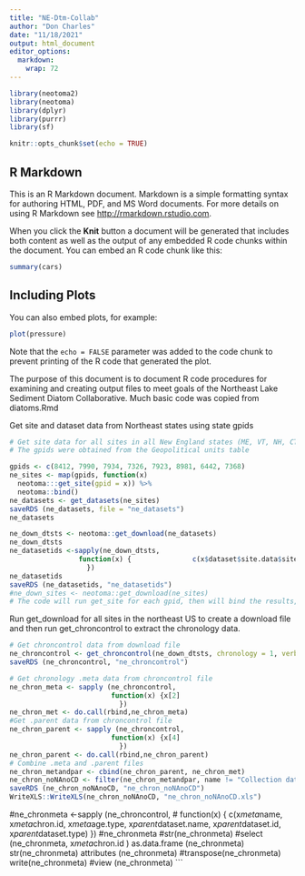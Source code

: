 ```yaml
---
title: "NE-Dtm-Collab"
author: "Don Charles"
date: "11/18/2021"
output: html_document
editor_options: 
  markdown: 
    wrap: 72
---
```


```r
library(neotoma2)
library(neotoma)
library(dplyr)
library(purrr)
library(sf)
```

```r
knitr::opts_chunk$set(echo = TRUE)
```

## R Markdown

This is an R Markdown document. Markdown is a simple formatting syntax
for authoring HTML, PDF, and MS Word documents. For more details on
using R Markdown see <http://rmarkdown.rstudio.com>.

When you click the **Knit** button a document will be generated that
includes both content as well as the output of any embedded R code
chunks within the document. You can embed an R code chunk like this:

```r
summary(cars)
```

## Including Plots

You can also embed plots, for example:

```r
plot(pressure)
```

Note that the `echo = FALSE` parameter was added to the code chunk to
prevent printing of the R code that generated the plot.

The purpose of this document is to document R code procedures for
examining and creating output files to meet goals of the Northeast Lake
Sediment Diatom Collaborative. Much basic code was copied from
diatoms.Rmd

Get site and dataset data from Northeast states using state gpids

```r

# Get site data for all sites in all New England states (ME, VT, NH, CT, MA, RI) plus NJ and NY
# The gpids were obtained from the Geopolitical units table 

gpids <- c(8412, 7990, 7934, 7326, 7923, 8981, 6442, 7368)
ne_sites <- map(gpids, function(x)
  neotoma:::get_site(gpid = x)) %>%
  neotoma::bind()
ne_datasets <- get_datasets(ne_sites)
saveRDS (ne_datasets, file = "ne_datasets")
ne_datasets
```

```r
ne_down_dtsts <- neotoma::get_download(ne_datasets)
ne_down_dtsts 
ne_datasetids <-sapply(ne_down_dtsts, 
                 function(x) {               c(x$dataset$site.data$site.id, x$dataset$site.data$site.name, x$dataset$dataset.meta$dataset.id, x$dataset$dataset.meta$dataset.name,  x$dataset$dataset.meta$dataset.type, x[[6]][2][4])
                   })
ne_datasetids
saveRDS (ne_datasetids, "ne_datasetids")
#ne_down_sites <- neotoma::get_download(ne_sites)
# The code will run get_site for each gpid, then will bind the results, and then downloaded data
```

Run get_download for all sites in the northeast US to create a download
file and then run get_chroncontrol to extract the chronology data.

```R
# Get chroncontrol data from download file
ne_chroncontrol <- get_chroncontrol(ne_down_dtsts, chronology = 1, verbose = TRUE, add = FALSE)
saveRDS (ne_chroncontrol, "ne_chroncontrol")
```

```R
# Get chronology .meta data from chroncontrol file
ne_chron_meta <- sapply (ne_chroncontrol,
                         function(x) {x[2]
                           })
ne_chron_met <- do.call(rbind,ne_chron_meta)
#Get .parent data from chroncontrol file
ne_chron_parent <- sapply (ne_chroncontrol,
                         function(x) {x[4]
                           })
ne_chron_parent <- do.call(rbind,ne_chron_parent)
# Combine .meta and .parent files
ne_chron_metandpar <- cbind(ne_chron_parent, ne_chron_met)
ne_chron_noNAnoCD <- filter(ne_chron_metandpar, name != "Collection date", !is.na(name))
saveRDS (ne_chron_noNAnoCD, "ne_chron_noNAnoCD")
WriteXLS::WriteXLS(ne_chron_noNAnoCD, "ne_chron_noNAnoCD.xls")
```

#ne_chronmeta \<-sapply (ne_chroncontrol, \# function(x) {
c(x$meta$name, x$meta$chron.id, x$meta$age.type, x$parent$dataset.name,
x$parent$dataset.id, x$parent$dataset.type) }) #ne_chronmeta
#str(ne_chronmeta) #select (ne_chronmeta, x$meta$chron.id )
as.data.frame (ne_chronmeta) str(ne_chronmeta) attributes (ne_chronmeta)
#transpose(ne_chronmeta) write(ne_chronmeta) #view (ne_chronmeta) \`\`\`

